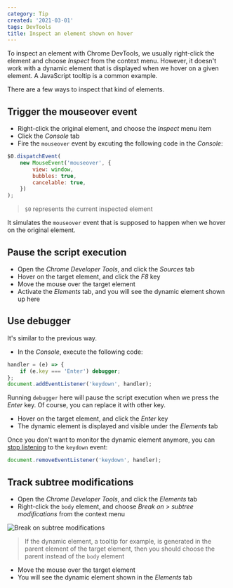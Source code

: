 ```yaml
---
category: Tip
created: '2021-03-01'
tags: DevTools
title: Inspect an element shown on hover
---
```


To inspect an element with Chrome DevTools, we usually right-click the element and choose _Inspect_ from the context menu.
However, it doesn't work with a dynamic element that is displayed when we hover on a given element. A JavaScript tooltip is a common example.

There are a few ways to inspect that kind of elements.

## Trigger the mouseover event

-   Right-click the original element, and choose the _Inspect_ menu item
-   Click the _Console_ tab
-   Fire the `mouseover` event by excuting the following code in the _Console_:

```js
$0.dispatchEvent(
    new MouseEvent('mouseover', {
        view: window,
        bubbles: true,
        cancelable: true,
    })
);
```

> `$0` represents the current inspected element

It simulates the `mouseover` event that is supposed to happen when we hover on the original element.

## Pause the script execution

-   Open the _Chrome Developer Tools_, and click the _Sources_ tab
-   Hover on the target element, and click the _F8_ key
-   Move the mouse over the target element
-   Activate the _Elements_ tab, and you will see the dynamic element shown up here

## Use debugger

It's similar to the previous way.

-   In the _Console_, execute the following code:

```js
handler = (e) => {
    if (e.key === 'Enter') debugger;
};
document.addEventListener('keydown', handler);
```

Running `debugger` here will pause the script execution when we press the _Enter_ key. Of course, you can replace it with other key.

-   Hover on the target element, and click the _Enter_ key
-   The dynamic element is displayed and visible under the _Elements_ tab

Once you don't want to monitor the dynamic element anymore, you can [stop listening](https://phuoc.ng/collection/html-dom/attach-or-detach-an-event-handler) to the `keydown` event:

```js
document.removeEventListener('keydown', handler);
```

## Track subtree modifications

-   Open the _Chrome Developer Tools_, and click the _Elements_ tab
-   Right-click the `body` element, and choose _Break on > subtree modifications_ from the context menu

![Break on subtree modifications](/assets/tips/subtree-modifications.png)

> If the dynamic element, a tooltip for example, is generated in the parent element of the target element, then you should choose the parent instead of the `body` element

-   Move the mouse over the target element
-   You will see the dynamic element shown in the _Elements_ tab
